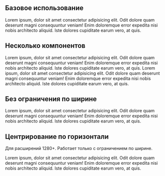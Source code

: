 
## Базовое использование

<Playground>
    <AccordionBox title="Accordion title">
        <Paragraph hasMargin={false}>
            Lorem ipsum, dolor sit amet consectetur adipisicing elit. Odit dolore quam deserunt magni consequuntur veniam!
            Enim doloremque error expedita nisi nobis architecto aliquid. Iste dolores cupiditate earum vero, at quis.
        </Paragraph>
    </AccordionBox>
</Playground>

## Несколько компонентов

<Playground>
    <AccordionBox title="Accordion title 1">
        <Paragraph hasMargin={false}>
            Lorem ipsum, dolor sit amet consectetur adipisicing elit. Odit dolore quam deserunt magni consequuntur veniam!
            Enim doloremque error expedita nisi nobis architecto aliquid. Iste dolores cupiditate earum vero, at quis.
        </Paragraph>
    </AccordionBox>
        <AccordionBox title="Accordion title 2">
        <Paragraph hasMargin={false}>
            Lorem ipsum, dolor sit amet consectetur adipisicing elit. Odit dolore quam deserunt magni consequuntur veniam!
            Enim doloremque error expedita nisi nobis architecto aliquid. Iste dolores cupiditate earum vero, at quis.
        </Paragraph>
    </AccordionBox>
</Playground>

## Без ограничения по ширине

<Playground>
    <AccordionBox title="Accordion title" isFullWidth={true}>
        <Paragraph hasMargin={false}>
            Lorem ipsum, dolor sit amet consectetur adipisicing elit. Odit dolore quam deserunt magni consequuntur veniam!
            Enim doloremque error expedita nisi nobis architecto aliquid. Iste dolores cupiditate earum vero, at quis.
        </Paragraph>
    </AccordionBox>
</Playground>

## Центрирование по горизонтали
Для расширений 1280+.
Работает только с ограничением по ширине.

<Playground>
    <AccordionBox title="Accordion title" hCenterAlignWide={true}>
        <Paragraph hasMargin={false}>
            Lorem ipsum, dolor sit amet consectetur adipisicing elit. Odit dolore quam deserunt magni consequuntur veniam!
            Enim doloremque error expedita nisi nobis architecto aliquid. Iste dolores cupiditate earum vero, at quis.
        </Paragraph>
    </AccordionBox>
</Playground>
